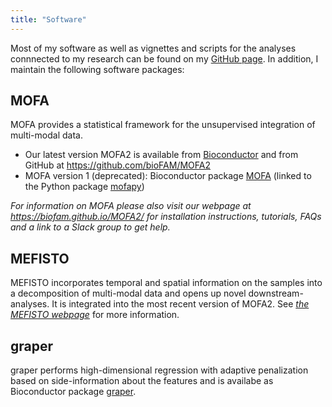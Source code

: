 ```yaml
---
title: "Software"
---
```


Most of my software as well as vignettes and scripts for the analyses connnected to my research can be found on my [ GitHub page](https://github.com/bv2). In addition, I maintain the following software packages:

## MOFA 

MOFA provides a statistical framework for the unsupervised integration of multi-modal data.

- Our latest version MOFA2 is available from [Bioconductor](http://bioconductor.org/packages/release/bioc/html/MOFA2.html) and from GitHub at [https://github.com/bioFAM/MOFA2](https://github.com/bioFAM/MOFA2) 
- MOFA version 1 (deprecated): Bioconductor package [MOFA](http://bioconductor.org/packages/release/bioc/html/MOFA.html) (linked to the Python package [mofapy](https://pypi.org/project/mofapy/))

*For information on MOFA please also visit our webpage at [https://biofam.github.io/MOFA2/](https://biofam.github.io/MOFA2/) for installation instructions, tutorials, FAQs and a link to a Slack group to get help.*

## MEFISTO

MEFISTO incorporates temporal and spatial information on the samples into a decomposition of multi-modal data and opens up novel downstream-analyses. It is integrated into the most recent version of MOFA2. See [*the MEFISTO webpage*](https://biofam.github.io/MOFA2/MEFISTO) for more information.

## graper

graper performs high-dimensional regression with adaptive penalization based on side-information about the features and is availabe as Bioconductor package [graper](http://bioconductor.org/packages/release/bioc/html/graper.html).
